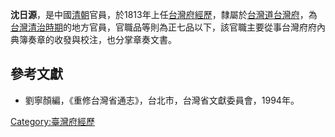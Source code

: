 '''沈日源'''，是中國[[清朝|清朝]]官員，於1813年上任[[台灣府經歷|台灣府經歷]]，隸屬於[[台灣道|台灣道]][[台灣府|台灣府]]，為[[台灣清治時期|台灣清治時期]]的地方官員，官職品等則為正七品以下，該官職主要從事台灣府府內典簿奏章的收發與校注，也分掌章奏文書。

==參考文獻==
*劉寧顏編，《重修台灣省通志》，台北市，台灣省文獻委員會，1994年。
{{start box}}
{{s-before|[[李雲龍_(臺灣)|李雲龍]]}}
{{s-title|[[台灣府經歷|台灣府經歷]]|1813年上任}}
{{s-after|[[宋楘|宋楘]]}}
{{s-before|[[俞國楨|俞國楨]]}}
{{s-title|[[台灣府經歷|台灣府經歷]]|1826年上任}}
{{s-after|[[俞國楨|俞國楨]]}}
{{end box}}
{{清朝人物小作品}}

[[Category:臺灣府經歷|Category:臺灣府經歷]]